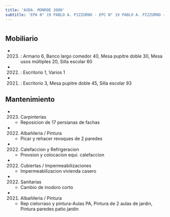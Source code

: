 ```yaml
---
title: 'AVDA. MONROE 3000'
subtitle: 'EPA N° 19 PABLO A. PIZZURNO - EPC N° 19 PABLO A. PIZZURNO - JIN C (EPCJS 19/10°) [S]'
---
```


#


## Mobiliario

*  (2023) : Armario 6, Banco largo comedor 40, Mesa pupitre doble 30, Mesa usos múltiples 20, Silla escolar 60 

*  (2022) : Escritorio 1, Varios 1 

*  (2021) : Escritorio 3, Mesa pupitre doble 45, Silla escolar 93 





## Mantenimiento

*  (2023) Carpinterías 
    + Reposicion de 17 persianas de fachas

*  (2022) Albañileria / Pintura 
    + Picar y rehacer revoques de 2 paredes

*  (2022) Calefaccion y Refrigeracion 
    + Provsion y colocacion equi. calefaccion

*  (2022) Cubiertas / Impermeabilizaciones 
    + Impermeabilizacion vivienda casero

*  (2022) Sanitarias 
    + Cambio de inodoro corto

*  (2021) Albañileria / Pintura 
    + Rep cielorraso y pintura-Aulas PA, Pintura de 2 aulas de jardin, Pintura paredes patio jardin



